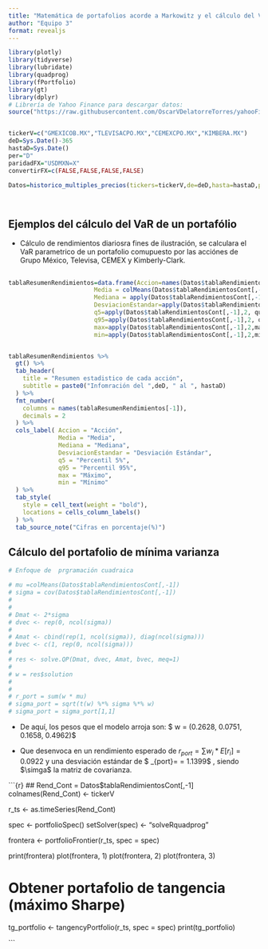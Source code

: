 ```yaml
---
title: "Matemática de portafolios acorde a Markowitz y el cálculo del VaR de un portafolio de acciones."
author: "Equipo 3"
format: revealjs
---
```


```r
library(plotly)
library(tidyverse)
library(lubridate)
library(quadprog)
library(fPortfolio)
library(gt)
library(dplyr)
# Librería de Yahoo Finance para descargar datos:
source("https://raw.githubusercontent.com/OscarVDelatorreTorres/yahooFinance/main/datosMultiplesYahooFinance.R")


tickerV=c("GMEXICOB.MX","TLEVISACPO.MX","CEMEXCPO.MX","KIMBERA.MX")
deD=Sys.Date()-365
hastaD=Sys.Date()
per="D"
paridadFX="USDMXN=X"
convertirFX=c(FALSE,FALSE,FALSE,FALSE)

Datos=historico_multiples_precios(tickers=tickerV,de=deD,hasta=hastaD,periodicidad=per,fxRate=paridadFX,whichToFX=convertirFX)




```
## Ejemplos del cálculo del VaR de un portafólio

-   Cálculo de rendimientos diariosra fines de ilustración, se calculara el VaR parametrico de un portafolio comupuesto por las acciónes de Grupo México, Televisa, CEMEX y Kimberly-Clark.


## 
```r
tablaResumenRendimientos=data.frame(Accion=names(Datos$tablaRendimientosCont)[-1],
                        Media = colMeans(Datos$tablaRendimientosCont[,-1]),
                        Mediana = apply(Datos$tablaRendimientosCont[,-1],2,median),
                        DesviacionEstandar=apply(Datos$tablaRendimientosCont[,-1],2,sd),
                        q5=apply(Datos$tablaRendimientosCont[,-1],2, quantile, probs =0.05),
                        q95=apply(Datos$tablaRendimientosCont[,-1],2, quantile, probs=0.95),
                        max=apply(Datos$tablaRendimientosCont[,-1],2,max),
                        min=apply(Datos$tablaRendimientosCont[,-1],2,min))


tablaResumenRendimientos %>%
  gt() %>%
  tab_header(
    title = "Resumen estadistico de cada acción",
    subtitle = paste0("Infomración del ",deD, " al ", hastaD)
  ) %>%
  fmt_number(
    columns = names(tablaResumenRendimientos[-1]),
    decimals = 2
  ) %>%
  cols_label( Accion = "Acción",
              Media = "Media",
              Mediana = "Mediana",
              DesviacionEstandar = "Desviación Estándar",
              q5 = "Percentil 5%",
              q95 = "Percentil 95%",
              max = "Máximo",
              min = "Mínimo"
  ) %>%
  tab_style(
    style = cell_text(weight = "bold"),
    locations = cells_column_labels()
  ) %>%
  tab_source_note("Cifras en porcentaje(%)")


```

## Cálculo del portafolio de mínima varianza

```r

# Enfoque de  prgramación cuadraica

# mu =colMeans(Datos$tablaRendimientosCont[,-1])
# sigma = cov(Datos$tablaRendimientosCont[,-1])
# 
# 
# Dmat <- 2*sigma
# dvec <- rep(0, ncol(sigma))
# 
# Amat <- cbind(rep(1, ncol(sigma)), diag(ncol(sigma)))
# bvec <- c(1, rep(0, ncol(sigma)))
# 
# res <- solve.QP(Dmat, dvec, Amat, bvec, meq=1)
# 
# w = res$solution
# 
# 
# r_port = sum(w * mu)
# sigma_port = sqrt(t(w) %*% sigma %*% w)
# sigma_port = sigma_port[1,1]

```

-   De aquí, los pesos que el modelo arroja son: 
$ w = (0.2628, 0.0751, 0.1658, 0.4962)$

- Que desenvoca en un rendimiento esperado de  $r_{port} =\sum w_i*E[r_i]=  0.0922$ y una desviación estándar de $ \sigma_{port}= \sqrt{w´\Sigma w} = 1.1399$ , siendo $\simga$ la matriz de covarianza.



```{r} ##
Rend_Cont = Datos$tablaRendimientosCont[,-1]
colnames(Rend_Cont) <- tickerV

r_ts <- as.timeSeries(Rend_Cont)

spec <- portfolioSpec()
setSolver(spec) <- "solveRquadprog"

frontera <- portfolioFrontier(r_ts, spec = spec)

print(frontera)
plot(frontera, 1)
plot(frontera, 2)
plot(frontera, 3)

# Obtener portafolio de tangencia (máximo Sharpe)
tg_portfolio <- tangencyPortfolio(r_ts, spec = spec)
print(tg_portfolio)

```

